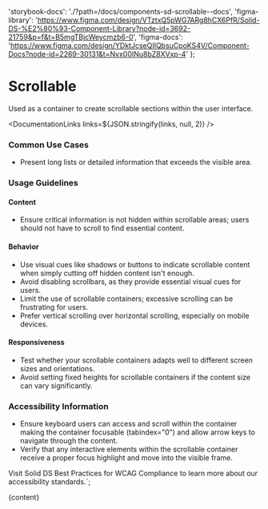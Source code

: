 

  'storybook-docs': './?path=/docs/components-sd-scrollable--docs',
  'figma-library':
    'https://www.figma.com/design/VTztxQ5pWG7ARg8hCX6PfR/Solid-DS-%E2%80%93-Component-Library?node-id=3692-21759&p=f&t=B5mgTBjcWeycmzb6-0',
  'figma-docs':
    'https://www.figma.com/design/YDktJcseQIIQbsuCpoKS4V/Component-Docs?node-id=2269-30131&t=Nvx00INu8bZ8XVxp-4'
};

# Scrollable

Used as a container to create scrollable sections within the user interface.

<DefaultStory />

<DocumentationLinks links=${JSON.stringify(links, null, 2)} />

### Common Use Cases

- Present long lists or detailed information that exceeds the visible area.

### Usage Guidelines

#### Content

- Ensure critical information is not hidden within scrollable areas; users should not have to scroll to find essential content.

#### Behavior

- Use visual cues like shadows or buttons to indicate scrollable content when simply cutting off hidden content isn't enough.
- Avoid disabling scrollbars, as they provide essential visual cues for users.
- Limit the use of scrollable containers; excessive scrolling can be frustrating for users.
- Prefer vertical scrolling over horizontal scrolling, especially on mobile devices.

#### Responsiveness

- Test whether your scrollable containers adapts well to different screen sizes and orientations.
- Avoid setting fixed heights for scrollable containers if the content size can vary significantly.

### Accessibility Information

- Ensure keyboard users can access and scroll within the container making the container focusable (tabindex="0") and allow arrow keys to navigate through the content.
- Verify that any interactive elements within the scrollable container receive a proper focus highlight and move into the visible frame.

Visit <sd-link href="https://www.figma.com/design/VTztxQ5pWG7ARg8hCX6PfR/Solid-DS-%E2%80%93-Component-Library?node-id=38262-58412&t=1qhfYXrbNhSCYCzZ-4" target="_blank">Solid DS Best Practices for WCAG Compliance</sd-link> to learn more about our accessibility standards.`;

<Meta title="Components/sd-scrollable/Overview" />

<OverviewFormatter story={SdScrollableStories.Default}>{content}</OverviewFormatter>
